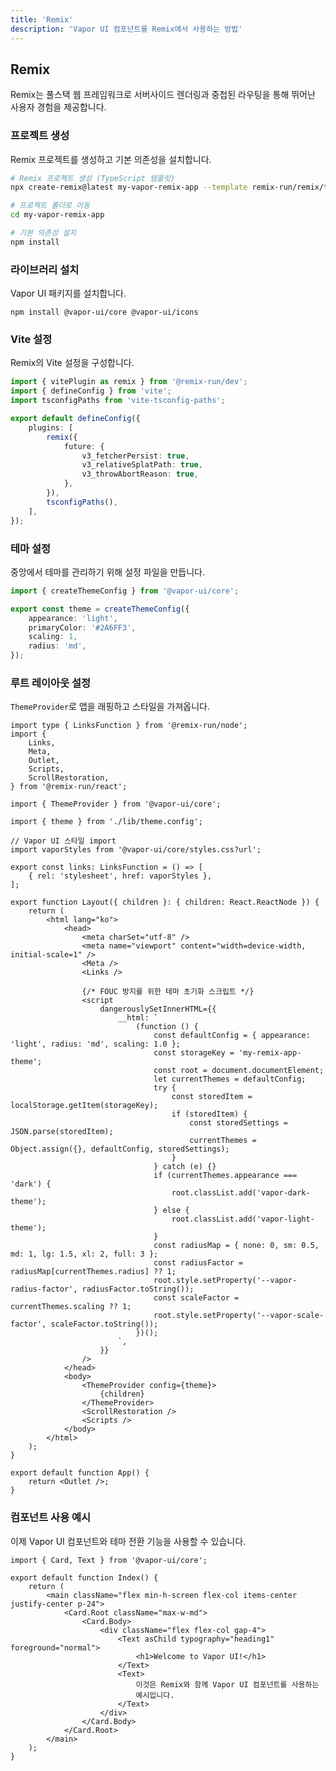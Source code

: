 ```yaml
---
title: 'Remix'
description: 'Vapor UI 컴포넌트를 Remix에서 사용하는 방법'
---
```


## Remix

Remix는 풀스택 웹 프레임워크로 서버사이드 렌더링과 중첩된 라우팅을 통해 뛰어난 사용자 경험을 제공합니다.

<Steps>
<Step>

### 프로젝트 생성

Remix 프로젝트를 생성하고 기본 의존성을 설치합니다.

```bash
# Remix 프로젝트 생성 (TypeScript 템플릿)
npx create-remix@latest my-vapor-remix-app --template remix-run/remix/templates/remix

# 프로젝트 폴더로 이동
cd my-vapor-remix-app

# 기본 의존성 설치
npm install
```

</Step>

<Step>

### 라이브러리 설치

Vapor UI 패키지를 설치합니다.

```package-install
npm install @vapor-ui/core @vapor-ui/icons
```

</Step>

<Step>

### Vite 설정

Remix의 Vite 설정을 구성합니다.

```typescript title="vite.config.ts"
import { vitePlugin as remix } from '@remix-run/dev';
import { defineConfig } from 'vite';
import tsconfigPaths from 'vite-tsconfig-paths';

export default defineConfig({
    plugins: [
        remix({
            future: {
                v3_fetcherPersist: true,
                v3_relativeSplatPath: true,
                v3_throwAbortReason: true,
            },
        }),
        tsconfigPaths(),
    ],
});
```

</Step>

<Step>

### 테마 설정

중앙에서 테마를 관리하기 위해 설정 파일을 만듭니다.

```typescript title="app/lib/theme.config.ts"
import { createThemeConfig } from '@vapor-ui/core';

export const theme = createThemeConfig({
    appearance: 'light',
    primaryColor: '#2A6FF3',
    scaling: 1,
    radius: 'md',
});
```

</Step>

<Step>

### 루트 레이아웃 설정

`ThemeProvider`로 앱을 래핑하고 스타일을 가져옵니다.

```tsx title="app/root.tsx"
import type { LinksFunction } from '@remix-run/node';
import {
    Links,
    Meta,
    Outlet,
    Scripts,
    ScrollRestoration,
} from '@remix-run/react';

import { ThemeProvider } from '@vapor-ui/core';

import { theme } from './lib/theme.config';

// Vapor UI 스타일 import
import vaporStyles from '@vapor-ui/core/styles.css?url';

export const links: LinksFunction = () => [
    { rel: 'stylesheet', href: vaporStyles },
];

export function Layout({ children }: { children: React.ReactNode }) {
    return (
        <html lang="ko">
            <head>
                <meta charSet="utf-8" />
                <meta name="viewport" content="width=device-width, initial-scale=1" />
                <Meta />
                <Links />

                {/* FOUC 방지를 위한 테마 초기화 스크립트 */}
                <script
                    dangerouslySetInnerHTML={{
                        __html: `
                            (function () {
                                const defaultConfig = { appearance: 'light', radius: 'md', scaling: 1.0 };
                                const storageKey = 'my-remix-app-theme';
                                const root = document.documentElement;
                                let currentThemes = defaultConfig;
                                try {
                                    const storedItem = localStorage.getItem(storageKey);
                                    if (storedItem) {
                                        const storedSettings = JSON.parse(storedItem);
                                        currentThemes = Object.assign({}, defaultConfig, storedSettings);
                                    }
                                } catch (e) {}
                                if (currentThemes.appearance === 'dark') {
                                    root.classList.add('vapor-dark-theme');
                                } else {
                                    root.classList.add('vapor-light-theme');
                                }
                                const radiusMap = { none: 0, sm: 0.5, md: 1, lg: 1.5, xl: 2, full: 3 };
                                const radiusFactor = radiusMap[currentThemes.radius] ?? 1;
                                root.style.setProperty('--vapor-radius-factor', radiusFactor.toString());
                                const scaleFactor = currentThemes.scaling ?? 1;
                                root.style.setProperty('--vapor-scale-factor', scaleFactor.toString());
                            })();
                        `,
                    }}
                />
            </head>
            <body>
                <ThemeProvider config={theme}>
                    {children}
                </ThemeProvider>
                <ScrollRestoration />
                <Scripts />
            </body>
        </html>
    );
}

export default function App() {
    return <Outlet />;
}
```

</Step>

<Step>

### 컴포넌트 사용 예시

이제 Vapor UI 컴포넌트와 테마 전환 기능을 사용할 수 있습니다.

```tsx title="app/routes/_index.tsx"
import { Card, Text } from '@vapor-ui/core';

export default function Index() {
    return (
        <main className="flex min-h-screen flex-col items-center justify-center p-24">
            <Card.Root className="max-w-md">
                <Card.Body>
                    <div className="flex flex-col gap-4">
                        <Text asChild typography="heading1" foreground="normal">
                            <h1>Welcome to Vapor UI!</h1>
                        </Text>
                        <Text>
                            이것은 Remix와 함께 Vapor UI 컴포넌트를 사용하는
                            예시입니다.
                        </Text>
                    </div>
                </Card.Body>
            </Card.Root>
        </main>
    );
}
```

</Step>
</Steps>